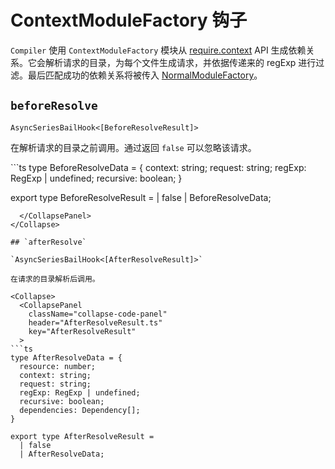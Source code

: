 
# ContextModuleFactory 钩子

`Compiler` 使用 `ContextModuleFactory` 模块从 [require.context](/api/runtime-api/module-methods#requirecontext) API 生成依赖关系。它会解析请求的目录，为每个文件生成请求，并依据传递来的 regExp 进行过滤。最后匹配成功的依赖关系将被传入 [NormalModuleFactory](/api/plugin-api/normal-module-factory-hooks)。

## `beforeResolve`

`AsyncSeriesBailHook<[BeforeResolveResult]>`

在解析请求的目录之前调用。通过返回 `false` 可以忽略该请求。

<Collapse>
  <CollapsePanel
    className="collapse-code-panel"
    header="BeforeResolveResult.ts"
    key="BeforeResolveResult"
  >
```ts
type BeforeResolveData = {
  context: string;
  request: string;
  regExp: RegExp | undefined;
  recursive: boolean;
}

export type BeforeResolveResult =
  | false
  | BeforeResolveData;
```
  </CollapsePanel>
</Collapse>

## `afterResolve`

`AsyncSeriesBailHook<[AfterResolveResult]>`

在请求的目录解析后调用。

<Collapse>
  <CollapsePanel
    className="collapse-code-panel"
    header="AfterResolveResult.ts"
    key="AfterResolveResult"
  >
```ts
type AfterResolveData = {
  resource: number;
  context: string;
  request: string;
  regExp: RegExp | undefined;
  recursive: boolean;
  dependencies: Dependency[];
}

export type AfterResolveResult = 
  | false
  | AfterResolveData;
```
  </CollapsePanel>
</Collapse>
